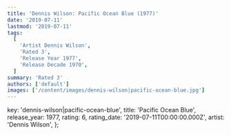 ```yaml
---
title: 'Dennis Wilson: Pacific Ocean Blue (1977)'
date: '2019-07-11'
lastmod: '2019-07-11'
tags:
  [
    'Artist Dennis Wilson',
    'Rated 3',
    'Release Year 1977',
    'Release Decade 1970',
  ]
summary: 'Rated 3'
authors: ['default']
images: ['/content/images/dennis-wilson|pacific-ocean-blue.jpg']
---
```


  key: 'dennis-wilson|pacific-ocean-blue',
  title: 'Pacific Ocean Blue',
  release_year: 1977,
  rating: 6,
  rating_date: '2019-07-11T00:00:00.000Z',
  artist: 'Dennis Wilson',
};

<MusicRating data={data} />
